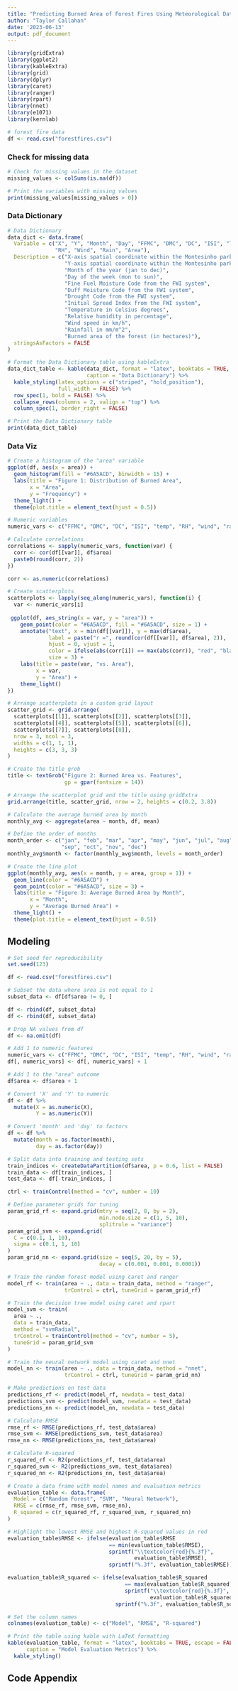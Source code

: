 ```yaml
---
title: "Predicting Burned Area of Forest Fires Using Meteorological Data"
author: "Taylor Callahan"
date: '2023-06-13'
output: pdf_document
---
```


```r

library(gridExtra)
library(ggplot2)
library(kableExtra)
library(grid)
library(dplyr)
library(caret)
library(ranger)
library(rpart)
library(nnet)
library(e1071)
library(kernlab)
```

```r

# forest fire data
df <- read.csv("forestfires.csv")
```

### Check for missing data

```r

# Check for missing values in the dataset
missing_values <- colSums(is.na(df))

# Print the variables with missing values
print(missing_values[missing_values > 0])
```

### Data Dictionary

```r

# Data Dictionary
data_dict <- data.frame(
  Variable = c("X", "Y", "Month", "Day", "FFMC", "DMC", "DC", "ISI", "Temp", 
               "RH", "Wind", "Rain", "Area"),
  Description = c("X-axis spatial coordinate within the Montesinho park map",
                  "Y-axis spatial coordinate within the Montesinho park map",
                  "Month of the year (jan to dec)",
                  "Day of the week (mon to sun)",
                  "Fine Fuel Moisture Code from the FWI system",
                  "Duff Moisture Code from the FWI system",
                  "Drought Code from the FWI system",
                  "Initial Spread Index from the FWI system",
                  "Temperature in Celsius degrees",
                  "Relative humidity in percentage",
                  "Wind speed in km/h",
                  "Rainfall in mm/m^2",
                  "Burned area of the forest (in hectares)"),
  stringsAsFactors = FALSE
)

# Format the Data Dictionary table using kableExtra
data_dict_table <- kable(data_dict, format = "latex", booktabs = TRUE, 
                         caption = "Data Dictionary") %>%
  kable_styling(latex_options = c("striped", "hold_position"), 
                full_width = FALSE) %>%
  row_spec(1, bold = FALSE) %>%
  collapse_rows(columns = 2, valign = "top") %>%
  column_spec(1, border_right = FALSE)

# Print the Data Dictionary table
print(data_dict_table)
```

### Data Viz

```r

# Create a histogram of the "area" variable
ggplot(df, aes(x = area)) +
  geom_histogram(fill = "#6A5ACD", binwidth = 15) +
  labs(title = "Figure 1: Distribution of Burned Area",
       x = "Area",
       y = "Frequency") +
  theme_light() +
  theme(plot.title = element_text(hjust = 0.5))
```

```r

# Numeric variables
numeric_vars <- c("FFMC", "DMC", "DC", "ISI", "temp", "RH", "wind", "rain")

# Calculate correlations
correlations <- sapply(numeric_vars, function(var) {
  corr <- cor(df[[var]], df$area)
  paste0(round(corr, 2))
})

corr <- as.numeric(correlations)

# Create scatterplots
scatterplots <- lapply(seq_along(numeric_vars), function(i) {
  var <- numeric_vars[i]
  
 ggplot(df, aes_string(x = var, y = "area")) +
    geom_point(color = "#6A5ACD", fill = "#6A5ACD", size = 1) +
    annotate("text", x = min(df[[var]]), y = max(df$area),
             label = paste("r =", round(cor(df[[var]], df$area), 2)),
             hjust = 0, vjust = 1, 
             color = ifelse(abs(corr[i]) == max(abs(corr)), "red", "black"), 
             size = 3) +
    labs(title = paste(var, "vs. Area"),
         x = var,
         y = "Area") +
    theme_light() 
})

# Arrange scatterplots in a custom grid layout
scatter_grid <- grid.arrange(
  scatterplots[[1]], scatterplots[[2]], scatterplots[[3]],
  scatterplots[[4]], scatterplots[[5]], scatterplots[[6]],
  scatterplots[[7]], scatterplots[[8]],
  nrow = 3, ncol = 3,
  widths = c(1, 1, 1),
  heights = c(3, 3, 3)
)

# Create the title grob
title <- textGrob("Figure 2: Burned Area vs. Features",
                  gp = gpar(fontsize = 14))

# Arrange the scatterplot grid and the title using gridExtra
grid.arrange(title, scatter_grid, nrow = 2, heights = c(0.2, 3.8))
```

```r

# Calculate the average burned area by month
monthly_avg <- aggregate(area ~ month, df, mean)

# Define the order of months
month_order <- c("jan", "feb", "mar", "apr", "may", "jun", "jul", "aug", 
                 "sep", "oct", "nov", "dec")
monthly_avg$month <- factor(monthly_avg$month, levels = month_order)

# Create the line plot
ggplot(monthly_avg, aes(x = month, y = area, group = 1)) +
  geom_line(color = "#6A5ACD") +
  geom_point(color = "#6A5ACD", size = 3) +
  labs(title = "Figure 3: Average Burned Area by Month",
       x = "Month",
       y = "Average Burned Area") +
  theme_light() +
  theme(plot.title = element_text(hjust = 0.5))
```

## Modeling

```r

# Set seed for reproducibility
set.seed(123)

df <- read.csv("forestfires.csv")

# Subset the data where area is not equal to 1
subset_data <- df[df$area != 0, ]

df <- rbind(df, subset_data)
df <- rbind(df, subset_data)

# Drop NA values from df
df <- na.omit(df)

# Add 1 to numeric features
numeric_vars <- c("FFMC", "DMC", "DC", "ISI", "temp", "RH", "wind", "rain")
df[, numeric_vars] <- df[, numeric_vars] + 1

# Add 1 to the "area" outcome
df$area <- df$area + 1

# Convert 'X' and 'Y' to numeric
df <- df %>% 
  mutate(X = as.numeric(X),
         Y = as.numeric(Y))

# Convert 'month' and 'day' to factors
df <- df %>% 
  mutate(month = as.factor(month),
         day = as.factor(day))

# Split data into training and testing sets
train_indices <- createDataPartition(df$area, p = 0.6, list = FALSE)
train_data <- df[train_indices, ]
test_data <- df[-train_indices, ]

ctrl <- trainControl(method = "cv", number = 10)

# Define parameter grids for tuning
param_grid_rf <- expand.grid(mtry = seq(2, 8, by = 2),
                             min.node.size = c(1, 5, 10),
                             splitrule = "variance")
param_grid_svm <- expand.grid(
  C = c(0.1, 1, 10),
  sigma = c(0.1, 1, 10)
)
param_grid_nn <- expand.grid(size = seq(5, 20, by = 5),
                             decay = c(0.001, 0.001, 0.0001))

# Train the random forest model using caret and ranger
model_rf <- train(area ~ ., data = train_data, method = "ranger", 
                  trControl = ctrl, tuneGrid = param_grid_rf)

# Train the decision tree model using caret and rpart
model_svm <- train(
  area ~ .,
  data = train_data,
  method = "svmRadial",
  trControl = trainControl(method = "cv", number = 5),
  tuneGrid = param_grid_svm
)

# Train the neural network model using caret and nnet
model_nn <- train(area ~ ., data = train_data, method = "nnet", 
                  trControl = ctrl, tuneGrid = param_grid_nn)

# Make predictions on test data
predictions_rf <- predict(model_rf, newdata = test_data)
predictions_svm <- predict(model_svm, newdata = test_data)
predictions_nn <- predict(model_nn, newdata = test_data)

# Calculate RMSE
rmse_rf <- RMSE(predictions_rf, test_data$area)
rmse_svm <- RMSE(predictions_svm, test_data$area)
rmse_nn <- RMSE(predictions_nn, test_data$area)

# Calculate R-squared
r_squared_rf <- R2(predictions_rf, test_data$area)
r_squared_svm <- R2(predictions_svm, test_data$area)
r_squared_nn <- R2(predictions_nn, test_data$area)
```

```r
# Create a data frame with model names and evaluation metrics
evaluation_table <- data.frame(
  Model = c("Random Forest", "SVM", "Neural Network"),
  RMSE = c(rmse_rf, rmse_svm, rmse_nn),
  R_squared = c(r_squared_rf, r_squared_svm, r_squared_nn)
)

# Highlight the lowest RMSE and highest R-squared values in red
evaluation_table$RMSE <- ifelse(evaluation_table$RMSE 
                                == min(evaluation_table$RMSE), 
                                sprintf("\\textcolor{red}{%.3f}", 
                                        evaluation_table$RMSE),
                                sprintf("%.3f", evaluation_table$RMSE))

evaluation_table$R_squared <- ifelse(evaluation_table$R_squared 
                                     == max(evaluation_table$R_squared), 
                                     sprintf("\\textcolor{red}{%.3f}", 
                                             evaluation_table$R_squared),
                                  sprintf("%.3f", evaluation_table$R_squared))

# Set the column names
colnames(evaluation_table) <- c("Model", "RMSE", "R-squared")

# Print the table using kable with LaTeX formatting
kable(evaluation_table, format = "latex", booktabs = TRUE, escape = FALSE,
      caption = "Model Evaluation Metrics") %>%
  kable_styling()
```

\newpage

## Code Appendix

```r
```